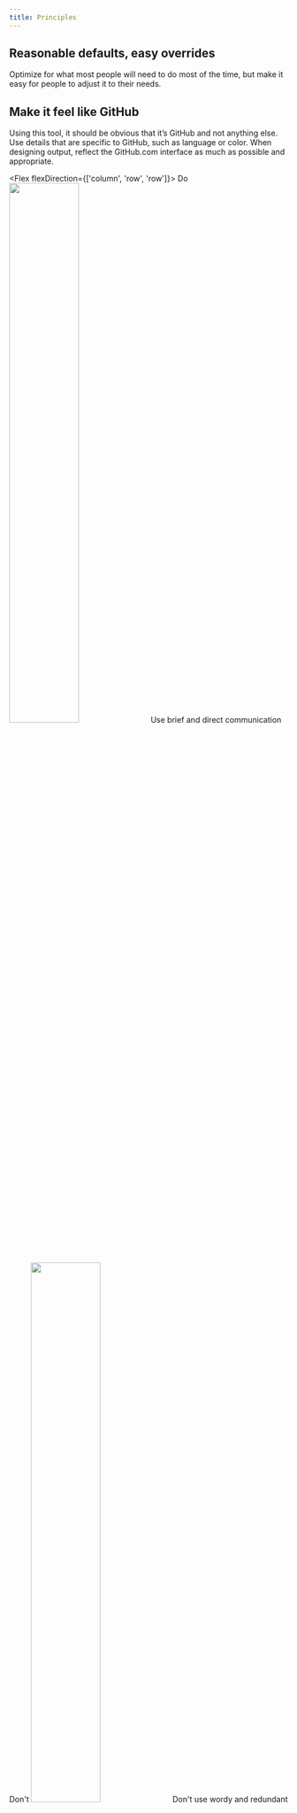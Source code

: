 ```yaml
---
title: Principles
---
```



## Reasonable defaults, easy overrides
Optimize for what most people will need to do most of the time, but make it easy for people to adjust it to their needs.

## Make it feel like GitHub
Using this tool, it should be obvious that it’s GitHub and not anything else. Use details that are specific to GitHub, such as language or color. When designing output, reflect the GitHub.com interface as much as possible and appropriate.


<Flex flexDirection={['column', 'row', 'row']}>
  <Box mr="2"  mb="4">
    <Flex flexDirection="row" alignItems="center" mb="2">
      <CircleOcticon icon={CheckIcon} size={16} bg="green.5" color="white" mr="2" p="1"/>
      <Text fontWeight="bold" color="gray.9" ml="1">
        Do
      </Text>
    </Flex>
    <Box>
      <img src={Principle204} width="50%" />
    </Box>
    <Text fontSize="0" color="gray.5">
      Use brief and direct communication
    </Text>
  </Box>
  <Box mr="2">
    <Flex flexDirection="row" alignItems="center" mb="2">
      <CircleOcticon icon={XIcon} size={16} bg="red.5" color="white" mr="2" p="1"/>
      <Text fontWeight="bold" color="gray.9" ml="1">
        Don't
      </Text>
    </Flex>
    <Box borderRadius="3">
      <img src={Principle201} width="50%" />
    </Box>
    <Text fontSize="0" color="gray.5">
      Don't use wordy and redundant copy
    </Text>
  </Box>
</Flex>

<Flex flexDirection={['column', 'row', 'row']}>
  <Box mr="2"  mb="4">
    <Flex flexDirection="row" alignItems="center" mb="2">
      <CircleOcticon icon={CheckIcon} size={16} bg="green.5" color="white" mr="2" p="1"/>
      <Text fontWeight="bold" color="gray.9" ml="1">
        Do
      </Text>
    </Flex>
    <Box>
      <img src={Principle205} width="50%" />
    </Box>
    <Text fontSize="0" color="gray.5">
      Use brief and direct communication
    </Text>
  </Box>
  <Box mr="2">
    <Flex flexDirection="row" alignItems="center" mb="2">
      <CircleOcticon icon={XIcon} size={16} bg="red.5" color="white" mr="2" p="1"/>
      <Text fontWeight="bold" color="gray.9" ml="1">
        Don't
      </Text>
    </Flex>
    <Box borderRadius="3">
      <img src={Principle202} width="50%" />
    </Box>
    <Text fontSize="0" color="gray.5">
      Don't use wordy and redundant copy
    </Text>
  </Box>
</Flex>

**Resources**
- [GitHub Brand Content Guide](https://brand.github.com/content/)


## Reduce cognitive load
Command line interfaces have very few affordances, rely on memory, and are often unforgiving of mistakes. We do our best to design our commands to mitigate this.

Reducing cognitive load is necessary for  [making an accessible product](https://www.w3.org/TR/coga-usable/#summary) .

**Ways to reduce cognitive load**
* Include confirm steps, especially for riskier commands
* Include headers to help set context for output
* Ensure consistent command language to make memorizing easier
* Ensure similar commands are visually and behaviorally parallel.
	* For example, any create command should behave the same
* Anticipate what people might want to do next.
	* For example, we ask if you want to delete your branch after you merge.
* Anticipate what mistakes people might make


## Bias towards terminal, but make it easy to get to the browser
We want to keep people in the terminal wherever we can to maintain focus and reduce context switching, but when it’s necessary to jump to GitHub.com make it obvious, fast, and easy. Certain actions are probably better to do in a visual interface.

Examples
* —web flags
* outputting URLs
* Preview in browser step


<img src={Principle401} alt="" />
<Text textAlign="center" fontSize="1" color="gray.6">
  Enable and disable libraries of components from across your team.
</Text>

<img src={Principle402} alt="" />


<img src={Principle403} alt="" />
